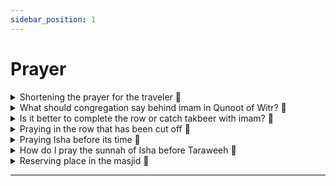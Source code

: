 ```yaml
---
sidebar_position: 1
---
```


# Prayer

<details>
<summary style={{fontWeight: "bold"}}>
Shortening the prayer for the traveler 📃
</summary>

**Q:** May Allaah benefit you. The questioner says: We came to perform Umrah and we will stay for a month. Is it permissible for us to take the travel license and shorten the prayers?

**A:** This is a matter of dispute among scholars. What is apparent to me is that you are travelers and you can shorten your prayer if you do not pray with the imam. As for the one who prays with the imam, he must complete it. And you can break your fast. This is more correct with me, and Allaah knows best

</details>

<details>
<summary style={{fontWeight: "bold"}}>
What should congregation say behind imam in Qunoot of Witr? 📃
</summary>

**Q:** May Allaah be good to you. The questioner says: What does the congregation say when they hear imam in the Witr qunoot glorifying Allaah and praising Him?

**A:** They should remain silent. They should not say, O Allaah, nor Glory be to You. And the imam's praise is also praise for the followers. If the congregation hears the imam praising Allaah, they listen to the praise of Allaah Almighty. And if there was something to be said, it would have been transmitted to us at the time of the Messenger of Allaah, may Allaah’s prayers and peace be upon him, or at the time of the Companions, may Allaah be pleased with them. And if the imam makes supplication, then the followers say "Ameen".

</details>

<details>
<summary style={{fontWeight: "bold"}}>
Is it better to complete the row or catch takbeer with imam? 📃
</summary>

**Q:** May Allaah be good to you. The questioner says: Is it better when establishing the prayer in the Prophet’s Mosque to complete the first rows and fill in the spaces? Or hasten to say the takbeer with the imam?

**A:** It is better for you to advance until the rows are even and to fill the gap, even if you miss a rak’ah. The reward is for you, praise be to Allaah. Because what prevented you from saying takbeer with the imam is a legal barrier, which is advancing and filling the ranks. And whoever is prevented by the legal impediment from a deed, the reward for that deed is written for him. By the grace of Allaah, you will be rewarded. The first reward: You go forward and straighten the ranks, and the Prophet, may Allaah’s prayers and peace be upon him, said: Go forward and +!!!take care of me!!!+. And the second reward: the reward of catching the prayer from the beginning legislatively. But if there is a rak’ah left and you fear missing the congregation, then enter with the row and pray with them, I mean the nearest row that you catch until you catch up with the congregation. The interest of catching the congregation here is higher than the interest of completing the rows, and Allaah knows best

</details>

<details>
<summary style={{fontWeight: "bold"}}>
Praying in the row that has been cut off 📃
</summary>

**Q:** May Allaah reward you. The questioner says which is better: praying in the first row that has been cut off or praying in the third row that has been connected.

**A:** Perhaps the questioner wants to be in this mosque now. Is it better to pray in the row next to the imam? Because now there is a row next to the imam on his right, or we pray in the rows behind. It is better to pray in the rows behind, because standing next to the imam without need is contrary to the Sunnah. He does not stand alongside the imam unless the one who is praying behind the imam does not find space behind the imam. As for standing alongside the imam with a place behind, this is contrary to the Sunnah of the Messenger of Allaah, may Allaah’s prayers and peace be upon him. And also because the one who stands in this row it is feared that he may step ahead of the imam. And whoever precedes the imam in prayer, even by a step, his prayer is invalidated according to the majority. It is the most correct of the sayings of the scholars. So praying in the back rows is better than the row next to the imam, yes

</details>

<details>
<summary style={{fontWeight: "bold"}}>
Praying Isha before its time 📃
</summary>

**Q:** May Allaah reward you. The questioner says that in some western countries they pray Isha before the time by the Fiqh Council, so is it permissible for us to pray with them?

**A:** Degrees are not what's considered. Rather, what's considered is the legal signs. The legal sign of Isha prayer is the setting of the red twilight. It is not permissible for Muslims to pray Isha while they see the red twilight. The sign of the Maghrib prayer is sunset. When the sun sets, the time for Maghrib prayer begins. The point is not in degrees that contradict these legal signs. And in my theoretical study, It appeared to me that the degree in terms of pure sight in Europe is the twelfth degree. Some scholars see the fifteenth degree. The Fiqh Academy considers the seventeenth or eighteenth degree. But the legislative signs take presedence over all this talk. If the legal sign does not appear, then the Muslims in the country must agree on a time whether they take the degree decided by the Fiqh Council, or the old degree in Europe, which has many in the past, which is the fourteenth, or the twelfth degree, provided that this does not contradict the legal sign. And it does not lead to fitnah. Rather, they are keen to agree that they meet and agree on a time. It is not permissible, brothers, it is not permissible to violate the legal signs in favor of impressive sayings. And the strange fatwas that I heard these days are that a mufti issues fatwas that the countries in which the day is long in Ramadan but has night and day, but the day is long. He said they fast with the number of hours of fasting in Mecca. So he permitted them to break the fast, Allaah forbid, while they see the sun. This is undoubtedly a false statement. It is not permissible to take it or consider it, so what counts is the legal signs, in fasting from the true dawn until sunset. As long as the signs are visible, even if the day is long, then it is obligatory to sound and fine the sheep, because time rotates, and the fast may have been 3 hours. Rather, I was informed that in some regions, at times, fasting is 1/2 hour. So do we tell them to take also from the night as we told them to leave some of the day? There is no doubt that these sayings are invalid, and the legal sign is what counts. Perhaps we suffice with this. I ask Allaah Almighty to accept from me and from you and to make us all among His righteous servants, and Allaah knows best, and may Allaah’s blessings and peace be upon our Prophet

</details>

<details>
<summary style={{fontWeight: "bold"}}>
How do I pray the sunnah of Isha before Taraweeh 📃
</summary>

**Q:** May Allah reward you, the questioner says. How do I pray the regular sunnah of Isha prayer if the time is short between prayer and Tarawih prayer?

**A:** When you have finished saying the adhkaar, stand up and pray two light rak’ahs of the Sunnah of ‘Isha’, and recite the supplications one by one. For example, you say in glorification, Glory be to Allaah ten times, and praise be to Allaah ten times, and Allaah is the greatest ten, and this is one of the ways mentioned in the Sunnah. Then you pray the two light rak’ahs before Tarawih. The Prophet, may Allaah’s prayers and peace be upon him, used to start his standing with two light rak’ahs. Some of the people of knowledge have said this is for whoever wakes up from sleep so that he is energized for the night prayer. But he prays the sunnah of Isha because the sunnah of Isha is prescribed in Ramadan and in other than Ramadan throughout the year. He prays it lightly and prays with the imam. yes

</details>

<details>
<summary style={{fontWeight: "bold"}}>
Reserving place in the masjid 📃
</summary>

**Q:** May Allaah reward you. The questioner says: Do I have the right to reserve a place in the front rows, then return to the class, then after the class go back to the lesson directly, then and after the lesson, go back to my place?

**A:** It is known that the mosque is the house of Allaah and that it is a waqf for worshipers for all Muslims. Whoever advances to a place and he is entitled to it, then he has more right to it and has priority over it. And we said  "while he is entitled to it", what doesn't enter under that statement, for example, if a woman advances to the first row, she is not entitled to that place. It is for the one who came first. It is not permissible for anyone to abstract the place from the rest of the Muslims. It is not permissible for a person to stay in his house and send a prayer rug to be placed in the first row, and to eat and drink, and then come at the time of the call to prayer and walk through the people to the first row, praying on his prayer rug. This is injustice and aggression. In fact, he did not come first. Therefore, some scholars say the precedence is for bodies, not for prayer rugs. Bodies take precedence, not prayer rugs. And the Sheikh of Islam Ibn Taymiyyah, may Allaah have mercy on him, mentioned that removing these rugs is from prohibiting of evil. And praiseworthy command is what does not result in fitan and loud voices in the mosque. But whoever goes to a place and sits there, then gets up from it for a matter related to prayer or for a matter close, even if it is not related to prayer. He deserves his place. And he may place a prayer rug. And he may request to leave whoever sat in his place. Whoever gets up from his seat to return to it is more entitled to it. An example of this: A Muslim came to the first row after he had prayed Maghrib, for example, he came to the first row and sat before the call to prayer, and his ablution was invalidated. So he went out to perform ablution and came back. He went out for something related to prayer. This is for him to put down a prayer rug. And if he comes and finds someone in his place, he has to say, O my brother, this is my place, stand up. He deserves it. Or he went out, even if it was not a matter related to prayer, but something close. As if he went out to give his wife something. For example, a wife who broke her fast with him in the mosque, then she wanted to go home because of something that happened to her and the key was with him, so she called him, so he got up from his place to go out to her to give her the key. This is something that is not related to prayer, but it is a matter close to it, so he is more deserving of his spot. And Allaah knows. If a Muslim were to perform the Friday prayer early, he would sit in the first row before dawn, because he wants the first row. Then, after the sun had risen, he went out to do the Friday ablution, whether in his home or in the nearby places of ablution. He has a right to lay a prayer rug. Because he got up from his seat for something related to prayer, and he will return to it. He deserves it. But if his standing is for a matter not related to prayer, and it is prolonged, such as a lesson, for example, then he has no right to the place, and he should not put a carpet in its place. Rather, he should seek the reward and this is a matter of prioritising between good deeds. I hope that Allaah will write for him from His favor the reward for attending the lesson. And the reward for his prayer in the first row due to his intention, even though he was prevented from it by legislative reason. Yes

</details>  

---